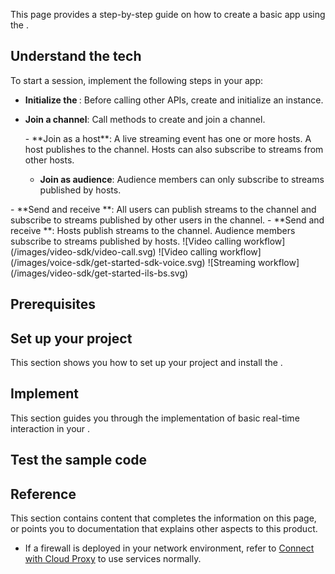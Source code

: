 
This page provides a step-by-step guide on how to create a basic <Vpd k="NAME"/> app using the <Vg k="COMPANY"/> <Vpd k="SDK"/>.

## Understand the tech

To start a <Vpd k="NAME" /> session, implement the following steps in your app:

- **Initialize the <Vg k="ENGINE" />**: Before calling other APIs, create and initialize an <Vg k="ENGINE" /> instance.

- **Join a channel**: Call methods to create and join a channel.

    <ProductWrapper product="interactive-live-streaming, broadcast-streaming">
    - **Join as a host**: A live streaming event has one or more hosts. A host publishes <Vpd k="MEDIA" /> to the channel. Hosts can also subscribe to streams from other hosts.

    - **Join as audience**: Audience members can only subscribe to streams published by hosts.
    </ProductWrapper>

<ProductWrapper product="video-calling, voice-calling" >
- **Send and receive <Vpd k="MEDIA" />**: All users can publish streams to the channel and subscribe to <Vpd k="MEDIA" /> streams published by other users in the channel.
</ProductWrapper>

<ProductWrapper product="interactive-live-streaming, broadcast-streaming">
- **Send and receive <Vpd k="MEDIA" />**: Hosts publish streams to the channel. Audience members subscribe to <Vpd k="MEDIA" /> streams published by hosts.
</ProductWrapper>

<ProductWrapper product="video-calling" >
![Video calling workflow](/images/video-sdk/video-call.svg)
</ProductWrapper>

<ProductWrapper product="voice-calling" >
![Video calling workflow](/images/voice-sdk/get-started-sdk-voice.svg)
</ProductWrapper>

<ProductWrapper product="interactive-live-streaming, broadcast-streaming" >
![Streaming workflow](/images/video-sdk/get-started-ils-bs.svg)
</ProductWrapper>


## Prerequisites
<Prerequisites/>
           
## Set up your project

This section shows you how to set up your <Vpl k="NAME"/> project and install the <Vg k="COMPANY" /> <Vpd k="SDK" />.

<ProjectSetup/>

## Implement <Vpd k="NAME" />

This section guides you through the implementation of basic real-time <Vpd k="MEDIA" /> interaction in your <Vpl k="CLIENT"/>.

<ProjectImplement/>

## Test the sample code
<ProjectTest/>

## Reference

This section contains content that completes the information on this page, or points you to documentation that explains other aspects to this product.

- If a firewall is deployed in your network environment, refer to [Connect with Cloud Proxy](../advanced-features/cloud-proxy) to use <Vg k="COMPANY" /> services normally.

<Reference/>
